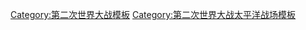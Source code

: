 {{Campaign
|title = {{link-en|第二次世界大战印度洋战区|Indian Ocean in World War II|印度洋战区}}
|name = Campaignbox 印度洋战区
|listclass = hlist
|battles =
* {{link-en|1941年2月27日行动|Action of 27 February 1941|1941年2月27日}}
* {{link-en|1941年5月8日行动|Action of 8 May 1941|1941年5月8日}}
* {{link-en|澳大利亚悉尼号与德国鸬鹚号海战|Battle between HMAS Sydney and German auxiliary cruiser Kormoran|悉尼号与鸬鹚号海战}}
* {{link-en|日本突袭印度洋|Japanese raiders in the Indian Ocean|日軍商路破襲}}
* {{link-en|日本攻占安达曼群岛|Japanese occupation of the Andaman Islands|安达曼群岛}}
** {{link-en|霍姆弗雷甘杰屠杀|Homfreyganj massacre|霍姆弗雷甘杰}}
* {{link-en|圣诞岛战役|Battle of Christmas Island|圣诞岛}}
* [[印度洋空襲|第1次印度洋]]
** {{link-en|復活節空襲|Easter Sunday Raid|錫蘭}}
* {{link-en|科科斯群島兵變|Cocos Islands mutiny|科科斯群島}}
* [[馬達加斯加戰役|馬達加斯加]]
* {{link-en|刺刀行动|Operation Stab}}
* {{link-en|留尼旺戰役|Battle of Réunion|留尼旺}}
* {{link-en|克里克行動|Operation Creek|葡屬印度果阿}}
* {{link-en|雨季集團艦隊|Monsun Gruppe}}
* {{link-en|1943年11月13日行动|Action of 13 November 1943|1943年11月13日}}
* {{link-en|1944年1月11日行动|Action of 11 January 1944|1944年1月11日}}
* {{link-en|1944年2月14日行动|Action of 14 February 1944|1944年2月14日}}
* {{link-en|印度洋突袭 (1944年)|Indian Ocean raid (1944)|第2次印度洋}}
* {{link-en|1944年7月17日行动|Action of 17 July 1944|1944年7月17日}}
}}
<noinclude>
[[Category:第二次世界大战模板]]
[[Category:第二次世界大战太平洋战场模板]]
</noinclude>